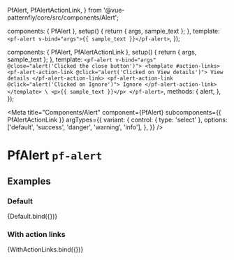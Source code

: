 
  PfAlert,
  PfAlertActionLink,
} from '@vue-patternfly/core/src/components/Alert';

  components: { PfAlert },
  setup() {
    return { args, sample_text };
  },
  template: `<pf-alert v-bind="args">{{ sample_text }}</pf-alert>`,
});

  components: { PfAlert, PfAlertActionLink },
  setup() {
    return { args, sample_text };
  },
  template: `
    <pf-alert v-bind="args" @close="alert('Clicked the close button')">
      <template #action-links>
        <pf-alert-action-link @click="alert('Clicked on View details')">
          View details
        </pf-alert-action-link>
        <pf-alert-action-link @click="alert('Clicked on Ignore')">
          Ignore
        </pf-alert-action-link>
      </template>
\
      <p>{{ sample_text }}</p>
    </pf-alert>
  `,
  methods: {
    alert,
  },
});


<Meta title="Components/Alert" component={PfAlert} subcomponents={{ PfAlertActionLink }} argTypes={{
    variant: {
      control: { type: 'select' },
      options: ['default', 'success', 'danger', 'warning', 'info'],
    },
  }} />

# PfAlert `pf-alert`

## Examples

### Default

<Canvas>
  <Story name="Default" args={{
    title: 'Alert title',
    sample_text: 'Alert text',
  }}>
    {Default.bind({})}
  </Story>
</Canvas>

<ArgsTable story="Default" />

### With action links

<Canvas>
  <Story name="WithActionLinks" args={{
    title: 'Alert title',
    sample_text: 'Alert text',
  }}>
    {WithActionLinks.bind({})}
  </Story>
</Canvas>
